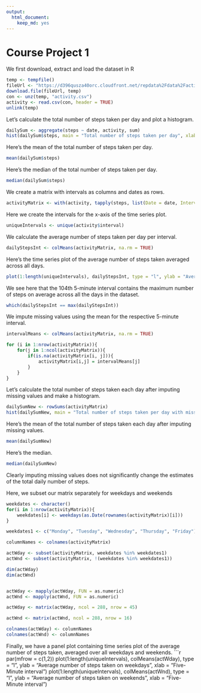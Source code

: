```yaml
---
output: 
  html_document: 
    keep_md: yes
---
```



Course Project 1
================

We first download, extract and load the dataset in R
```r
temp <- tempfile()
fileUrl <- "https://d396qusza40orc.cloudfront.net/repdata%2Fdata%2Factivity.zip"
download.file(fileUrl, temp)
con <- unz(temp, "activity.csv")
activity <- read.csv(con, header = TRUE)
unlink(temp)
```

Let's calculate the total number of steps taken per day and plot a histogram.

```r
dailySum <- aggregate(steps ~ date, activity, sum)
hist(dailySum$steps, main = "Total number of steps taken per day", xlab="")
```

Here's the mean of the total number of steps taken per day.

```r
mean(dailySum$steps)
```

Here's the median of the total number of steps taken per day.

```r
median(dailySum$steps)
```

We create a matrix with intervals as columns and dates as rows.
```r
activityMatrix <- with(activity, tapply(steps, list(Date = date, Interval = as.factor(interval)), sum))
```

Here we create the intervals for the x-axis of the time series plot.
```r
uniqueIntervals <- unique(activity$interval)
```

We calculate the average number of steps taken per day per interval.
```r
dailyStepsInt <- colMeans(activityMatrix, na.rm = TRUE)
```

Here's the time series plot of the average number of steps taken averaged across all days.
```r
plot(1:length(uniqueIntervals), dailyStepsInt, type = "l", ylab = "Average number of steps taken each day", xlab = "Five-Minute interval")
```

We see here that the 104th 5-minute interval contains the maximum number of steps on average across all the days in the dataset.
```r
which(dailyStepsInt == max(dailyStepsInt))
```

We impute missing values using the mean for the respective 5-minute interval.
```r
intervalMeans <- colMeans(activityMatrix, na.rm = TRUE)

for (i in 1:nrow(activityMatrix)){
    for(j in 1:ncol(activityMatrix)){
        if(is.na(activityMatrix[i, j])){
            activityMatrix[i,j] = intervalMeans[j]  
        } 
    }
}
```

Let's calculate the total number of steps taken each day after imputing missing values and make a histogram.
```r
dailySumNew <- rowSums(activityMatrix)
hist(dailySumNew, main = "Total number of steps taken per day with missing values imputed", xlab = "")
```

Here's the mean of the total number of steps taken each day after imputing missing values.
```r
mean(dailySumNew)
```

Here's the median.
```r
median(dailySumNew)
```

Clearly imputing missing values does not significantly change the estimates of the total daily number of steps.

Here, we subset our matrix separately for weekdays and weekends 
```r
weekdates <- character()
for(i in 1:nrow(activityMatrix)){
    weekdates[i] <- weekdays(as.Date(rownames(activityMatrix)[i]))
}

weekdates1 <- c("Monday", "Tuesday", "Wednesday", "Thursday", "Friday")

columnNames <- colnames(activityMatrix)

actWday <- subset(activityMatrix, weekdates %in% weekdates1)
actWnd <- subset(activityMatrix, !(weekdates %in% weekdates1))

dim(actWday)
dim(actWnd)


actWday <- mapply(actWday, FUN = as.numeric)
actWnd <- mapply(actWnd, FUN = as.numeric)

actWday <- matrix(actWday, ncol = 288, nrow = 45)

actWnd <- matrix(actWnd, ncol = 288, nrow = 16)

colnames(actWday) <- columnNames
colnames(actWnd) <- columnNames
```

Finally, we have a panel plot containing time series plot of the average number of steps taken, averaged over all weekdays and weekends.
```r
par(mfrow = c(1,2))
plot(1:length(uniqueIntervals), colMeans(actWday), type = "l", ylab = "Average number of steps taken on weekdays", xlab = "Five-Minute interval")
plot(1:length(uniqueIntervals), colMeans(actWnd), type = "l", ylab = "Average number of steps taken on weekends", xlab = "Five-Minute interval")

